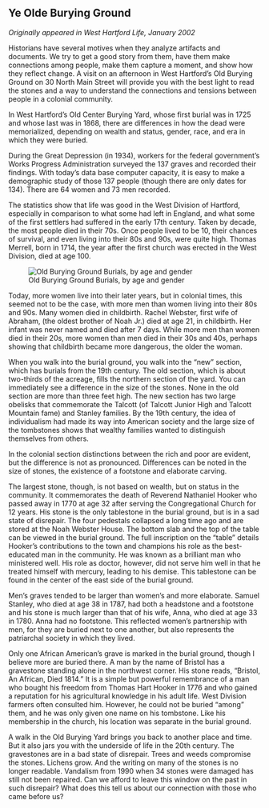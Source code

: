 ## Ye Olde Burying Ground {-}

*Originally appeared in West Hartford Life, January 2002*

Historians have several motives when they analyze artifacts and documents. We try to get a good story from them, have them make connections among people, make them capture a moment, and show how they reflect change. A visit on an afternoon in West Hartford’s Old Burying Ground on 30 North Main Street will provide you with the best light to read the stones and a way to understand the connections and tensions between people in a colonial community.

In West Hartford’s Old Center Burying Yard, whose first burial was in 1725 and whose last was in 1868, there are differences in how the dead were memorialized, depending on wealth and status, gender, race, and era in which they were buried.

During the Great Depression (in 1934), workers for the federal government’s Works Progress Administration surveyed the 137 graves and recorded their findings. With today’s data base computer capacity, it is easy to make a demographic study of those 137 people (though there are only dates for 134). There are 64 women and 73 men recorded.

The statistics show that life was good in the West Division of Hartford, especially in comparison to what some had left in England, and what some of the first settlers had suffered in the early 17th century. Taken by decade, the most people died in their 70s. Once people lived to be 10, their chances of survival, and even living into their 80s and 90s, were quite high. Thomas Merrell, born in 1714, the year after the first church was erected in the West Division, died at age 100.

![Old Burying Ground Burials, by age and gender](images/01-burying.png)

Today, more women live into their later years, but in colonial times, this seemed not to be the case, with more men than women living into their 80s and 90s. Many women died in childbirth. Rachel Webster, first wife of Abraham, (the oldest brother of Noah Jr.) died at age 21, in childbirth. Her infant was never named and died after 7 days. While more men than women died in their 20s, more women than men died in their 30s and 40s, perhaps showing that childbirth became more dangerous, the older the woman.

When you walk into the burial ground, you walk into the “new” section, which has burials from the 19th century. The old section, which is about two-thirds of the acreage, fills the northern section of the yard. You can immediately see a difference in the size of the stones. None in the old section are more than three feet high. The new section has two large obelisks that commemorate the Talcott (of Talcott Junior High and Talcott Mountain fame) and Stanley families. By the 19th century, the idea of individualism had made its way into American society and the large size of the tombstones shows that wealthy families wanted to distinguish themselves from others.

In the colonial section distinctions between the rich and poor are evident, but the difference is not as pronounced. Differences can be noted in the size of stones, the existence of a footstone and elaborate carving.

The largest stone, though, is not based on wealth, but on status in the community. It commemorates the death of Reverend Nathaniel Hooker who passed away in 1770 at age 32 after serving the Congregational Church for 12 years. His stone is the only tablestone in the burial ground, but is in a sad state of disrepair. The four pedestals collapsed a long time ago and are stored at the Noah Webster House. The bottom slab and the top of the table can be viewed in the burial ground. The full inscription on the “table” details Hooker’s contributions to the town and champions his role as the best-educated man in the community. He was known as a brilliant man who ministered well. His role as doctor, however, did not serve him well in that he treated himself with mercury, leading to his demise. This tablestone can be found in the center of the east side of the burial ground.

Men’s graves tended to be larger than women’s and more elaborate. Samuel Stanley, who died at age 38 in 1787, had both a headstone and a footstone and his stone is much larger than that of his wife, Anna, who died at age 33 in 1780. Anna had no footstone. This reflected women’s partnership with men, for they are buried next to one another, but also represents the patriarchal society in which they lived.

Only one African American’s grave is marked in the burial ground, though I believe more are buried there. A man by the name of Bristol has a gravestone standing alone in the northwest corner. His stone reads, “Bristol, An African, Died 1814.” It is a simple but powerful remembrance of a man who bought his freedom from Thomas Hart Hooker in 1776 and who gained a reputation for his agricultural knowledge in his adult life. West Division farmers often consulted him. However, he could not be buried “among” them, and he was only given one name on his tombstone. Like his membership in the church, his location was separate in the burial ground.

A walk in the Old Burying Yard brings you back to another place and time. But it also jars you with the underside of life in the 20th century. The gravestones are in a bad state of disrepair. Trees and weeds compromise the stones. Lichens grow. And the writing on many of the stones is no longer readable. Vandalism from 1990 when 34 stones were damaged has still not been repaired. Can we afford to leave this window on the past in such disrepair? What does this tell us about our connection with those who came before us?
